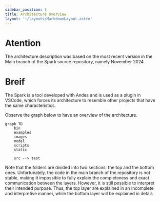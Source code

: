 ```yaml
---
sidebar_position: 1
title: Architecture Overview
layout: '~/layouts/MarkdownLayout.astro'
---
```


# Atention
The architecture description was based on the most recent version in the Main branch of the Spark source repository, namely November 2024.

# Breif
The Spark is a tool developed with Andes and is used as a plugin in VSCode, which forces its architecture to resemble other projects that have the same characteristics.

Observe the graph below to have an overview of the architecture.

```mermaid
graph TD
    bin
    examples
    images
    model
    scripts
    static
    
    src --> test
```

Note that the folders are divided into two sections: the top and the bottom ones. Unfortunately, the code in the main branch of the repository is not stable, making it impossible to fully explain the completeness and exact communication between the layers. However, it is still possible to interpret their intended purpose. Thus, the top layer are explained in an incomplete and interpretive manner, while the bottom layer will be explained in detail.